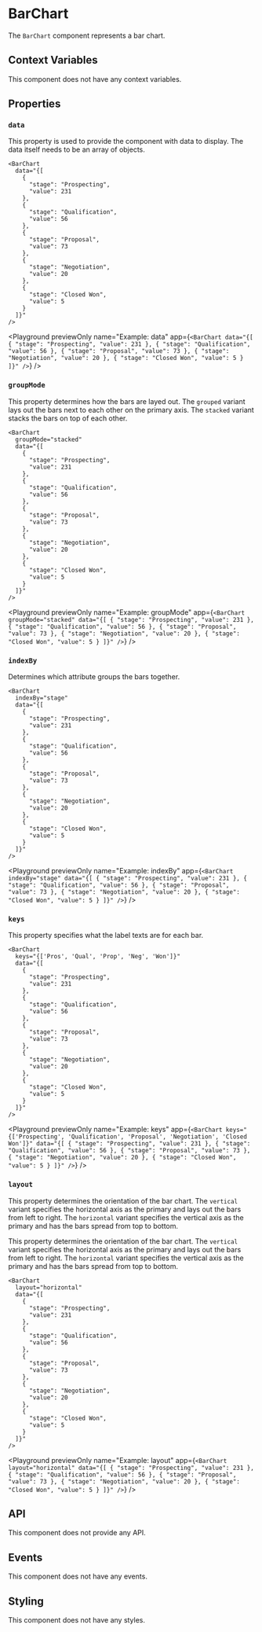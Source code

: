 # BarChart

The `BarChart` component represents a bar chart.

## Context Variables

This component does not have any context variables.

## Properties

### `data`

This property is used to provide the component with data to display. The data itself needs to be an array of objects.

```ueml copy
<BarChart
  data="{[
    {
      "stage": "Prospecting",
      "value": 231
    },
    {
      "stage": "Qualification",
      "value": 56
    },
    {
      "stage": "Proposal",
      "value": 73
    },
    {
      "stage": "Negotiation",
      "value": 20
    },
    {
      "stage": "Closed Won",
      "value": 5
    }
  ]}"
/>
```

<Playground
  previewOnly
  name="Example: data"
  app={`
    <BarChart
      data="{[
        {
          "stage": "Prospecting",
          "value": 231
        },
        {
          "stage": "Qualification",
          "value": 56
        },
        {
          "stage": "Proposal",
          "value": 73
        },
        {
          "stage": "Negotiation",
          "value": 20
        },
        {
          "stage": "Closed Won",
          "value": 5
        }
      ]}"
    />
  `}
/>

### `groupMode`

This property determines how the bars are layed out. The `grouped` variant lays out the bars next to each other on the primary axis. The `stacked` variant stacks the bars on top of each other.

```ueml copy {2}
<BarChart
  groupMode="stacked"
  data="{[
    {
      "stage": "Prospecting",
      "value": 231
    },
    {
      "stage": "Qualification",
      "value": 56
    },
    {
      "stage": "Proposal",
      "value": 73
    },
    {
      "stage": "Negotiation",
      "value": 20
    },
    {
      "stage": "Closed Won",
      "value": 5
    }
  ]}"
/>
```

<Playground
  previewOnly
  name="Example: groupMode"
  app={`
    <BarChart
      groupMode="stacked"
      data="{[
        {
          "stage": "Prospecting",
          "value": 231
        },
        {
          "stage": "Qualification",
          "value": 56
        },
        {
          "stage": "Proposal",
          "value": 73
        },
        {
          "stage": "Negotiation",
          "value": 20
        },
        {
          "stage": "Closed Won",
          "value": 5
        }
      ]}"
    />
  `}
/>

### `indexBy`

Determines which attribute groups the bars together.

```ueml copy {2}
<BarChart
  indexBy="stage"
  data="{[
    {
      "stage": "Prospecting",
      "value": 231
    },
    {
      "stage": "Qualification",
      "value": 56
    },
    {
      "stage": "Proposal",
      "value": 73
    },
    {
      "stage": "Negotiation",
      "value": 20
    },
    {
      "stage": "Closed Won",
      "value": 5
    }
  ]}"
/>
```

<Playground
  previewOnly
  name="Example: indexBy"
  app={`
    <BarChart
      indexBy="stage"
      data="{[
        {
          "stage": "Prospecting",
          "value": 231
        },
        {
          "stage": "Qualification",
          "value": 56
        },
        {
          "stage": "Proposal",
          "value": 73
        },
        {
          "stage": "Negotiation",
          "value": 20
        },
        {
          "stage": "Closed Won",
          "value": 5
        }
      ]}"
    />
  `}
/>

### `keys`

This property specifies what the label texts are for each bar.

```ueml copy {2}
<BarChart
  keys="{['Pros', 'Qual', 'Prop', 'Neg', 'Won']}"
  data="{[
    {
      "stage": "Prospecting",
      "value": 231
    },
    {
      "stage": "Qualification",
      "value": 56
    },
    {
      "stage": "Proposal",
      "value": 73
    },
    {
      "stage": "Negotiation",
      "value": 20
    },
    {
      "stage": "Closed Won",
      "value": 5
    }
  ]}"
/>
```

<Playground
  previewOnly
  name="Example: keys"
  app={`
    <BarChart
      keys="{['Prospecting', 'Qualification', 'Proposal', 'Negotiation', 'Closed Won']}"
      data="{[
        {
          "stage": "Prospecting",
          "value": 231
        },
        {
          "stage": "Qualification",
          "value": 56
        },
        {
          "stage": "Proposal",
          "value": 73
        },
        {
          "stage": "Negotiation",
          "value": 20
        },
        {
          "stage": "Closed Won",
          "value": 5
        }
      ]}"
    />
  `}
/>

### `layout`

This property determines the orientation of the bar chart. The `vertical` variant specifies the horizontal axis as the primary and lays out the bars from left to right. The `horizontal` variant specifies the vertical axis as the primary and has the bars spread from top to bottom.

This property determines the orientation of the bar chart.
The `vertical` variant specifies the horizontal axis as the primary and lays out the bars from left to right.
The `horizontal` variant specifies the vertical axis as the primary and has the bars spread from top to bottom.

```ueml copy {2}
<BarChart
  layout="horizontal"
  data="{[
    {
      "stage": "Prospecting",
      "value": 231
    },
    {
      "stage": "Qualification",
      "value": 56
    },
    {
      "stage": "Proposal",
      "value": 73
    },
    {
      "stage": "Negotiation",
      "value": 20
    },
    {
      "stage": "Closed Won",
      "value": 5
    }
  ]}"
/>
```

<Playground
  previewOnly
  name="Example: layout"
  app={`
    <BarChart
      layout="horizontal"
      data="{[
        {
          "stage": "Prospecting",
          "value": 231
        },
        {
          "stage": "Qualification",
          "value": 56
        },
        {
          "stage": "Proposal",
          "value": 73
        },
        {
          "stage": "Negotiation",
          "value": 20
        },
        {
          "stage": "Closed Won",
          "value": 5
        }
      ]}"
    />
  `}
/>

## API

This component does not provide any API.

## Events

This component does not have any events.

## Styling

This component does not have any styles.
